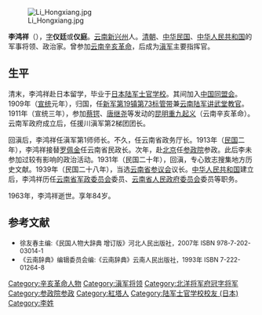 [[File:Li_Hongxiang.jpg|thumb]]

'''李鸿祥'''（{{bd|1879年||1963年}}），[[表字|字]]'''仪廷'''或'''仪庭'''。[[云南|云南]][[新兴州|新兴州]]人。[[清朝|清朝]]、[[中华民国|中华民国]]、[[中华人民共和国|中华人民共和国]]的军事将领、政治家。曾参加[[云南省|云南]][[辛亥革命|辛亥革命]]，后成为[[滇军|滇军]]主要指挥官。

== 生平 ==
清末，李鸿祥赴日本留学，毕业于[[日本陆军士官学校|日本陆军士官学校]]。其间加入[[中国同盟会|中国同盟会]]。1909年（[[宣统|宣统]]元年），归国，任[[陆军第十九镇|新军第19镇]][[第73标|第73标]][[管带|管带]]兼[[云南陆军讲武堂|云南陆军讲武堂]][[教官|教官]]。1911年（宣统三年），参加[[蔡锷|蔡锷]]、[[唐继尧|唐继尧]]等发动的[[昆明市|昆明]][[重九起义|重九起义]]（云南辛亥革命）。云南军政府成立后，任援川滇军第2梯团团长。

回滇后，李鸿祥任滇军第1师师长。不久，任云南省政务厅长。1913年（[[民国纪元|民国]]二年），李鸿祥接替[[罗佩金|罗佩金]]任云南省民政长。次年，赴[[北京市|北京]]任[[参政院|参政院]]参政。此后李未参加过较有影响的政治活动。1931年（民国二十年），回滇，专心致志搜集地方历史文献。1939年（民国二十八年），当选[[云南省参议会|云南省参议会]]议长。[[中华人民共和国|中华人民共和国]]建立后，李鸿祥历任[[云南省军政委员会|云南省军政委员会]]委员、[[云南省人民政府委员会|云南省人民政府委员会]]委员等职务。

1963年，李鸿祥逝世。享年84岁。

== 参考文献 ==
* <span style="font-size:90%;">徐友春主编:《民国人物大辞典 增订版》河北人民出版社，2007年 ISBN 978-7-202-03014-1</span>
* <span style="font-size:90%;">《云南辞典》编辑委员会编:《云南辞典》云南人民出版社，1993年 ISBN 7-222-01264-8</span>

{{云南行政长官|北省}}
{{DEFAULTSORT:Li Hongxiang}}
[[Category:辛亥革命人物|Category:辛亥革命人物]]
[[Category:滇军将领|Category:滇军将领]]
[[Category:北洋将军府冠字将军|Category:北洋将军府冠字将军]]
[[Category:参政院参政|Category:参政院参政]]
[[Category:紅塔人|Category:紅塔人]]
[[Category:陆军士官学校校友_(日本)|Category:陆军士官学校校友 (日本)]]
[[Category:李姓|Category:李姓]]